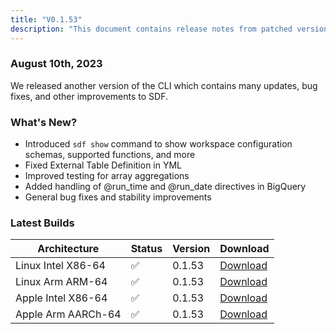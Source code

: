 ```yaml
---
title: "V0.1.53"
description: "This document contains release notes from patched version v0.1.53 of SDF."
---
```

### August 10th, 2023

We released another version of the CLI which contains many updates, bug fixes, and other improvements to SDF.

### What's New?
- Introduced `sdf show` command to show workspace configuration schemas, supported functions, and more 
- Fixed External Table Definition in YML
- Improved testing for array aggregations
- Added handling of @run_time and @run_date directives in BigQuery
- General bug fixes and stability improvements

### Latest Builds 

| Architecture           | Status | Version | Download |
| ---------------------- | ------ | ------- | -------- |
| Linux Intel X86-64     |   ✅   | 0.1.53  | [Download](https://cdn.sdf.com/releases/download/sdf-v0.1.53-x86_64-unknown-linux-musl.tar.gz) |
| Linux Arm ARM-64       |   ✅   | 0.1.53  | [Download](https://cdn.sdf.com/releases/download/sdf-v0.1.53-arm-unknown-linux-gnueabihf.tar.gz) |
| Apple Intel X86-64     |   ✅   | 0.1.53  | [Download](https://cdn.sdf.com/releases/download/sdf-v0.1.53-x86_64-apple-darwin.tar.gz) |
| Apple Arm AARCh-64     |   ✅   | 0.1.53  | [Download](https://cdn.sdf.com/releases/download/sdf-v0.1.53-aarch64-apple-darwin.tar.gz) |
